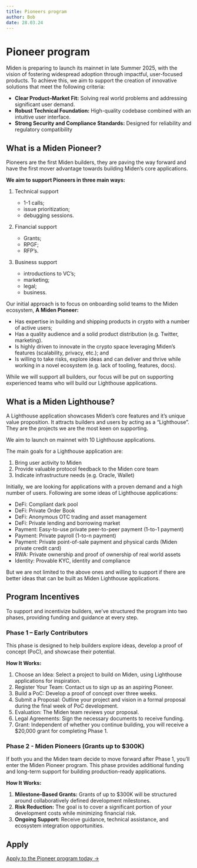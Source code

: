 ```yaml
---
title: Pioneers program
author: Bob
date: 28.03.24
---
```



# Pioneer program

Miden is preparing to launch its mainnet in late Summer 2025, with the vision of fostering widespread adoption through impactful, user-focused products. To achieve this, we aim to support the creation of innovative solutions that meet the following criteria:

- **<Highlight>Clear Product–Market Fit:</Highlight>** Solving real world problems and addressing significant user demand.
- **<Highlight>Robust Technical Foundation:</Highlight>** High-quality codebase combined with an intuitive user interface.
- **<Highlight>Strong Security and Compliance Standards:</Highlight>** Designed for reliability and regulatory compatibility

## What is a Miden Pioneer?

Pioneers are the first Miden builders, they are paving the way forward and have the first mover advantage towards building Miden’s core applications.

**We aim to support Pioneers in three main ways:**

1. <Highlight>Technical support</Highlight>

   - 1-1 calls;
   - issue prioritization;
   - debugging sessions.

1. <Highlight>Financial support</Highlight>

   - Grants;
   - RPGF;
   - RFP’s.

1. <Highlight>Business support</Highlight>

   - introductions to VC’s;
   - marketing;
   - legal;
   - business.

Our initial approach is to focus on onboarding solid teams to the Miden ecosystem, **A Miden Pioneer:**

- Has <Highlight>expertise in building</Highlight> and shipping products in crypto with a number of active users;
- Has a quality audience and a <Highlight>solid product distribution</Highlight> (e.g. Twitter, marketing).
- Is highly <Highlight>driven to innovate</Highlight> in the crypto space leveraging Miden’s features (scalability, privacy, etc.); and
- Is <Highlight>willing to take risks, explore ideas and can deliver</Highlight> and thrive while working in a novel ecosystem (e.g. lack of tooling, features, docs).

While we will support all builders, our focus will be put on supporting experienced teams who will build our Lighthouse applications.

## What is a Miden Lighthouse?

A Lighthouse application showcases Miden’s core features and it’s unique value proposition. It attracts builders and users by acting as a “Lighthouse”. They are the projects we are the most keen on supporting.

We aim to launch on mainnet with 10 Lighthouse applications.

The main goals for a Lighthouse application are:

1. Bring user activity to Miden
1. Provide valuable protocol feedback to the Miden core team
1. Indicate infrastructure needs (e.g. Oracle, Wallet)

Initially, we are looking for applications with a proven demand and a high number of users. Following are some ideas of Lighthouse applications:

- <Highlight>DeFi:</Highlight> Compliant dark pool
- <Highlight>DeFi:</Highlight> Private Order Book
- <Highlight>DeFi:</Highlight> Anonymous OTC trading and asset management
- <Highlight>DeFi:</Highlight> Private lending and borrowing market
- <Highlight>Payment:</Highlight> Easy-to-use private peer-to-peer payment (1-to-1
  payment)
- <Highlight>Payment:</Highlight> Private payroll (1-to-n payment)
- <Highlight>Payment:</Highlight> Private point-of-sale payment and physical cards
  (Miden private credit card)
- <Highlight>RWA:</Highlight> Private ownership and proof of ownership of real world
  assets
- <Highlight>Identity:</Highlight> Provable KYC, identity and compliance

But we are not limited to the above ones and willing to support if there are better ideas that can be built as Miden Lighthouse applications.

## Program Incentives

To support and incentivize builders, we’ve structured the program into two phases, providing funding and guidance at every step.

### Phase 1 – Early Contributors

This phase is designed to help builders explore ideas, develop a proof of concept (PoC), and showcase their potential.

**<Highlight>How It Works:</Highlight>**

1. Choose an Idea: Select a project to build on Miden, using Lighthouse applications for inspiration.
1. Register Your Team: Contact us to sign up as an aspiring Pioneer.
1. Build a PoC: Develop a proof of concept over three weeks.
1. Submit a Proposal: Outline your project and vision in a formal proposal during the final week of PoC development.
1. Evaluation: The Miden team reviews your proposal.
1. Legal Agreements: Sign the necessary documents to receive funding.
1. Grant: Independent of whether you continue building, you will receive a $20,000 grant for completing Phase 1.

### Phase 2 - Miden Pioneers (Grants up to $300K)

If both you and the Miden team decide to move forward after Phase 1, you’ll enter the Miden Pioneer program. This phase provides additional funding and long-term support for building production-ready applications.

**<Highlight>How It Works:</Highlight>**

1. **Milestone-Based Grants:** Grants of up to $300K will be structured around collaboratively defined development milestones.
1. **Risk Reduction:** The goal is to cover a significant portion of your development costs while minimizing financial risk.
1. **Ongoing Support:** Receive guidance, technical assistance, and ecosystem integration opportunities.

## Apply

[Apply to the Pioneer program today →](https://docs.google.com/forms/d/e/1FAIpQLScGmZdSbJHeoRcIzret0dOG4PxorovSGBUXpVmUf0EFFLsW-w/viewform)
